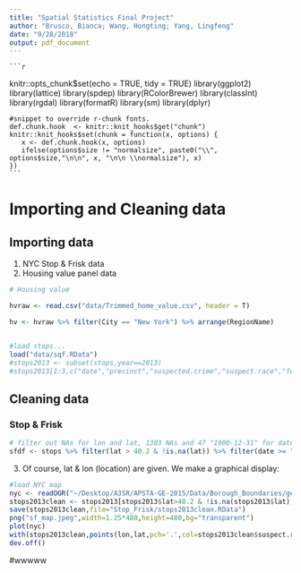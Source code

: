 ```yaml
---
title: "Spatial Statistics Final Project"
author: "Brusco, Bianca; Wang, Hongting; Yang, Lingfeng"
date: "9/28/2018"
output: pdf_document
---
```


    ```r
knitr::opts_chunk$set(echo = TRUE, tidy = TRUE)
    library(ggplot2)
    library(lattice)
    library(spdep)
    library(RColorBrewer)
    library(classInt)
    library(rgdal)
    library(formatR)
    library(sm)
    library(dplyr)
    
    #snippet to override r-chunk fonts.
    def.chunk.hook  <- knitr::knit_hooks$get("chunk")
    knitr::knit_hooks$set(chunk = function(x, options) {
       x <- def.chunk.hook(x, options)
       ifelse(options$size != "normalsize", paste0("\\", options$size,"\n\n", x, "\n\n \\normalsize"), x)
    })
    ```

# Importing and Cleaning data
## Importing data
1. NYC Stop & Frisk data
2. Housing value panel data
```r
# Housing value

hvraw <- read.csv("data/Trimmed_home_value.csv", header = T)

hv <- hvraw %>% filter(City == "New York") %>% arrange(RegionName)


#load stops...
load("data/sqf.RData")
#stops2013 <- subset(stops,year==2013)
#stops2013[1:3,c("date","precinct","suspected.crime","suspect.race","found.weapon")]

```

## Cleaning data
### Stop & Frisk
```r
# filter out NAs for lon and lat, 1303 NAs and 47 "1900-12-31" for date, then select columns of interest, sorted in chronological order
sfdf <- stops %>% filter(lat > 40.2 & !is.na(lat)) %>% filter(date >= "2006-01-01" & date <= "2013-12-31") %>% select(c("date", "time", "precinct", "suspected.crime", "frisked", "suspect.race", "found.weapon", "lat", "lon")) %>% arrange(date, time)
```


3. Of course, lat & lon (location) are given.  We make a graphical display:

```r
#load NYC map
nyc <- readOGR("~/Desktop/A3SR/APSTA-GE-2015/Data/Borough_Boundaries/geo_export_5e515234-1937-40b5-b942-1ef10ea3ea45.shp" )
stops2013clean <- stops2013[stops2013$lat>40.2 & !is.na(stops2013$lat),]
save(stops2013clean,file="Stop_Frisk/stops2013clean.RData")
png("sf_map.jpeg",width=1.25*480,height=480,bg="transparent")
plot(nyc)
with(stops2013clean,points(lon,lat,pch='.',col=stops2013clean$suspect.race))
dev.off()
```

#wwwww


